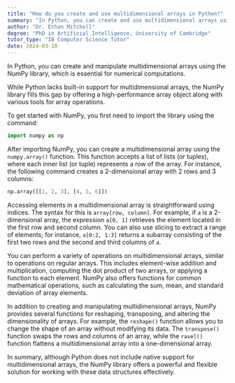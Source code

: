 ```yaml
---
title: "How do you create and use multidimensional arrays in Python?"
summary: "In Python, you can create and use multidimensional arrays using the NumPy library."
author: "Dr. Ethan Mitchell"
degree: "PhD in Artificial Intelligence, University of Cambridge"
tutor_type: "IB Computer Science Tutor"
date: 2024-03-10
---
```


In Python, you can create and manipulate multidimensional arrays using the NumPy library, which is essential for numerical computations.

While Python lacks built-in support for multidimensional arrays, the NumPy library fills this gap by offering a high-performance array object along with various tools for array operations. 

To get started with NumPy, you first need to import the library using the command:

```python
import numpy as np
```

After importing NumPy, you can create a multidimensional array using the `numpy.array()` function. This function accepts a list of lists (or tuples), where each inner list (or tuple) represents a row of the array. For instance, the following command creates a 2-dimensional array with $2$ rows and $3$ columns:

```python
np.array([[1, 2, 3], [4, 5, 6]])
```

Accessing elements in a multidimensional array is straightforward using indices. The syntax for this is `array[row, column]`. For example, if `a` is a 2-dimensional array, the expression `a[0, 1]` retrieves the element located in the first row and second column. You can also use slicing to extract a range of elements; for instance, `a[0:2, 1:3]` returns a subarray consisting of the first two rows and the second and third columns of `a`.

You can perform a variety of operations on multidimensional arrays, similar to operations on regular arrays. This includes element-wise addition and multiplication, computing the dot product of two arrays, or applying a function to each element. NumPy also offers functions for common mathematical operations, such as calculating the sum, mean, and standard deviation of array elements.

In addition to creating and manipulating multidimensional arrays, NumPy provides several functions for reshaping, transposing, and altering the dimensionality of arrays. For example, the `reshape()` function allows you to change the shape of an array without modifying its data. The `transpose()` function swaps the rows and columns of an array, while the `ravel()` function flattens a multidimensional array into a one-dimensional array.

In summary, although Python does not include native support for multidimensional arrays, the NumPy library offers a powerful and flexible solution for working with these data structures effectively.
    